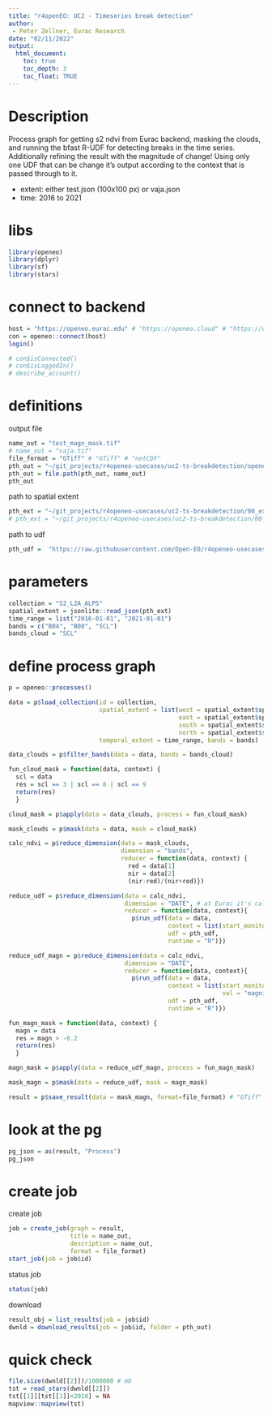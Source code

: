 ```yaml
---
title: "r4openEO: UC2 - Timeseries break detection"
author: 
 - Peter Zellner, Eurac Research
date: "02/11/2022"
output:
  html_document:
    toc: true
    toc_depth: 3
    toc_float: TRUE
---
```


# Description

Process graph for getting s2 ndvi from Eurac backend, masking the clouds, and running the bfast R-UDF for detecting breaks in the time series. Additionally refining the result with the magnitude of change! Using only one UDF that can be change it's output according to the context that is passed through to it.

-   extent: either test.json (100x100 px) or vaja.json
-   time: 2016 to 2021

# libs

```r
library(openeo)
library(dplyr)
library(sf)
library(stars) 
```

# connect to backend

```r
host = "https://openeo.eurac.edu" # "https://openeo.cloud" # "https://openeo-dev.vito.be"
con = openeo::connect(host)
login()

# con$isConnected()
# con$isLoggedIn()
# describe_account()
```

# definitions

output file

```r
name_out = "test_magn_mask.tif" 
# name_out = "vaja.tif"
file_format = "GTiff" # "GTiff" # "netCDF"
pth_out = "~/git_projects/r4openeo-usecases/uc2-ts-breakdetection/openeo_eurac/results" 
pth_out = file.path(pth_out, name_out)
pth_out
```

path to spatial extent

```r
pth_ext = "~/git_projects/r4openeo-usecases/uc2-ts-breakdetection/00_extent/test.json"
# pth_ext = "~/git_projects/r4openeo-usecases/uc2-ts-breakdetection/00_extent/vaja.json"
```

path to udf
```r
pth_udf =  "https://raw.githubusercontent.com/Open-EO/r4openeo-usecases/main/uc2-ts-breakdetection/00_udfs/bfast_udf.R"
```


# parameters

```r
collection = "S2_L2A_ALPS" 
spatial_extent = jsonlite::read_json(pth_ext) 
time_range = list("2016-01-01", "2021-01-01") 
bands = c("B04", "B08", "SCL") 
bands_cloud = "SCL"
```

# define process graph 
```r
p = openeo::processes()

data = p$load_collection(id = collection, 
                         spatial_extent = list(west = spatial_extent$spatial_extent$west, 
                                               east = spatial_extent$spatial_extent$east, 
                                               south = spatial_extent$spatial_extent$south, 
                                               north = spatial_extent$spatial_extent$north),
                         temporal_extent = time_range, bands = bands)

data_clouds = p$filter_bands(data = data, bands = bands_cloud)

fun_cloud_mask = function(data, context) { 
  scl = data 
  res = scl == 3 | scl == 8 | scl == 9 
  return(res)
  }

cloud_mask = p$apply(data = data_clouds, process = fun_cloud_mask)

mask_clouds = p$mask(data = data, mask = cloud_mask)

calc_ndvi = p$reduce_dimension(data = mask_clouds, 
                               dimension = "bands", 
                               reducer = function(data, context) { 
                                 red = data[1] 
                                 nir = data[2] 
                                 (nir-red)/(nir+red)})

reduce_udf = p$reduce_dimension(data = calc_ndvi, 
                                dimension = "DATE", # at Eurac it's called DATE, at VITO "time" or "t" 
                                reducer = function(data, context){
                                  p$run_udf(data = data, 
                                            context = list(start_monitor = 2018),
                                            udf = pth_udf, 
                                            runtime = "R")})

reduce_udf_magn = p$reduce_dimension(data = calc_ndvi, 
                                dimension = "DATE",
                                reducer = function(data, context){
                                  p$run_udf(data = data, 
                                            context = list(start_monitor = 2018, 
                                                           val = "magnitude"),
                                            udf = pth_udf, 
                                            runtime = "R")})

fun_magn_mask = function(data, context) { 
  magn = data 
  res = magn > -0.2 
  return(res)
  }

magn_mask = p$apply(data = reduce_udf_magn, process = fun_magn_mask)

mask_magn = p$mask(data = reduce_udf, mask = magn_mask)

result = p$save_result(data = mask_magn, format=file_format) # "GTiff" #"netCDF"
```

# look at the pg
```r
pg_json = as(result, "Process")
pg_json
```


# create job

create job

```r
job = create_job(graph = result, 
                 title = name_out, 
                 description = name_out, 
                 format = file_format) 
start_job(job = job$id)
```

status job
```r
status(job) 
```

download
```r
result_obj = list_results(job = job$id) 
dwnld = download_results(job = job$id, folder = pth_out)
```

# quick check

```r
file.size(dwnld[[2]])/1000000 # mb 
tst = read_stars(dwnld[[2]]) 
tst[[1]][tst[[1]]<2018] = NA
mapview::mapview(tst)
```

